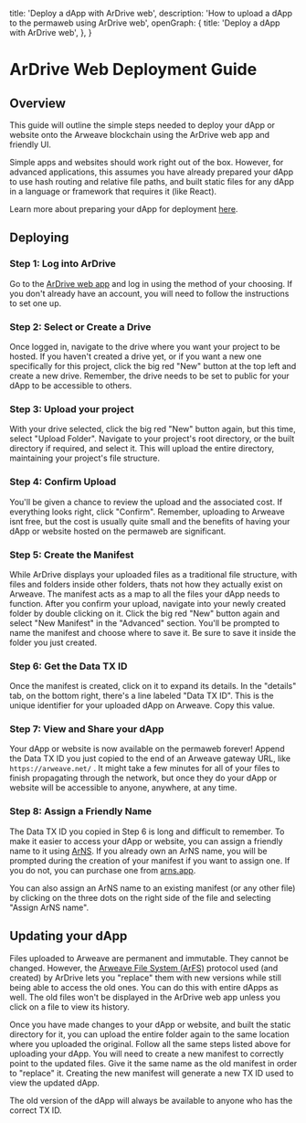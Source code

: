 
  title: 'Deploy a dApp with ArDrive web',
  description: 'How to upload a dApp to the permaweb using ArDrive web',
  openGraph: {
    title: 'Deploy a dApp with ArDrive web',
  },
}

<HeroPattern />

# ArDrive Web Deployment Guide

## Overview

This guide will outline the simple steps needed to deploy your dApp or website onto the Arweave blockchain using the ArDrive web app and friendly UI. 

Simple apps and websites should work right out of the box. However, for advanced applications, this assumes you have already prepared your dApp to use hash routing and relative file paths, and built static files for any dApp in a language or framework that requires it (like React).

Learn more about preparing your dApp for deployment [here](https://docs.ardrive.io/docs/misc/deploy/).

## Deploying

### Step 1: Log into ArDrive

Go to the [ArDrive web app](https://app.ardrive.io/#/sign-in) and log in using the method of your choosing. If you don't already have an account, you will need to follow the instructions to set one up.

### Step 2: Select or Create a Drive

Once logged in, navigate to the drive where you want your project to be hosted. If you haven't created a drive yet, or if you want a new one specifically for this project, click the big red "New" button at the top left and create a new drive. Remember, the drive needs to be set to public for your dApp to be accessible to others.

### Step 3: Upload your project

With your drive selected, click the big red "New" button again, but this time, select "Upload Folder". Navigate to your project's root directory, or the built directory if required, and select it. This will upload the entire directory, maintaining your project's file structure.

### Step 4: Confirm Upload

You'll be given a chance to review the upload and the associated cost. If everything looks right, click "Confirm". Remember, uploading to Arweave isnt free, but the cost is usually quite small and the benefits of having your dApp or website hosted on the permaweb are significant.

### Step 5: Create the Manifest

While ArDrive displays your uploaded files as a traditional file structure, with files and folders inside other folders, thats not how they actually exist on Arweave. The manifest acts as a map to all the files your dApp needs to function. After you confirm your upload, navigate into your newly created folder by double clicking on it. Click the big red "New" button again and select "New Manifest" in the "Advanced" section. You'll be prompted to name the manifest and choose where to save it. Be sure to save it inside the folder you just created.

### Step 6: Get the Data TX ID

Once the manifest is created, click on it to expand its details. In the "details" tab, on the bottom right, there's a line labeled "Data TX ID". This is the unique identifier for your uploaded dApp on Arweave. Copy this value.

### Step 7: View and Share your dApp

Your dApp or website is now available on the permaweb forever! Append the Data TX ID you just copied to the end of an Arweave gateway URL, like `https://arweave.net/` . It might take a few minutes for all of your files to finish propagating through the network, but once they do your dApp or website will be accessible to anyone, anywhere, at any time.

### Step 8: Assign a Friendly Name

The Data TX ID you copied in Step 6 is long and difficult to remember. To make it easier to access your dApp or website, you can assign a friendly name to it using [ArNS](/arns). If you already own an ArNS name, you will be prompted during the creation of 
your manifest if you want to assign one. If you do not, you can purchase one from [arns.app](https://arns.arweave.net).

You can also assign an ArNS name to an existing manifest (or any other file) by clicking on the three dots on the right side of the file and selecting "Assign ArNS name".

## Updating your dApp

Files uploaded to Arweave are permanent and immutable. They cannot be changed. However, the [Arweave File System (ArFS)](https://docs.ardrive.io/docs/arfs/) protocol used (and created) by ArDrive lets you "replace" them with new versions while still being able to access the old ones. You can do this with entire dApps as well. The old files won't be displayed in the ArDrive web app unless you click on a file to view its history.

Once you have made changes to your dApp or website, and built the static directory for it, you can upload the entire folder again to the same location where you uploaded the original. Follow all the same steps listed above for uploading your dApp. You will need to create a new manifest to correctly point to the updated files. Give it the same name as the old manifest in order to "replace" it. Creating the new manifest will generate a new TX ID used to view the updated dApp.

The old version of the dApp will always be available to anyone who has the correct TX ID.
